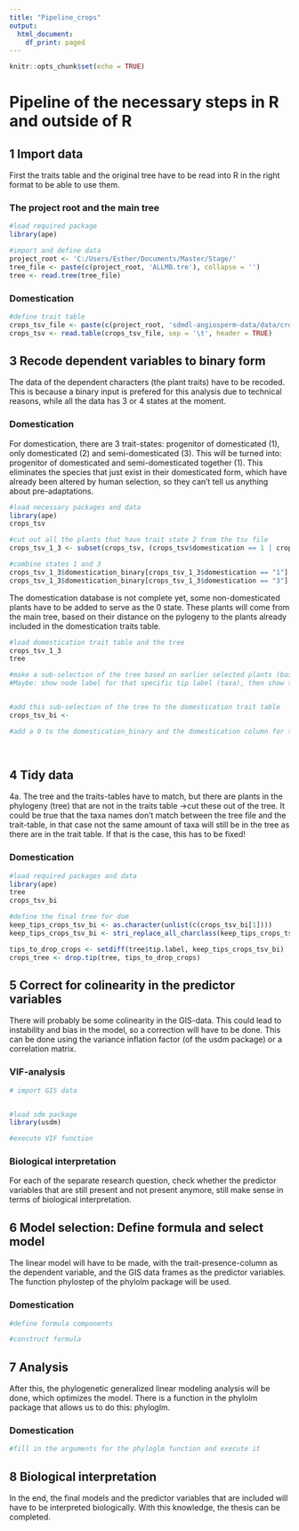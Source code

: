 ```yaml
---
title: "Pipeline_crops"
output:
  html_document:
    df_print: paged
---
```


```r
knitr::opts_chunk$set(echo = TRUE)
```

# Pipeline of the necessary steps in R and outside of R

## 1 Import data

First the traits table and the original tree have to be read into R in the right format to be able to use them. 

### The project root and the main tree
```r
#load required package
library(ape)

#import and define data
project_root <- 'C:/Users/Esther/Documents/Master/Stage/'
tree_file <- paste(c(project_root, 'ALLMB.tre'), collapse = '')
tree <- read.tree(tree_file)
```

### Domestication 
```r
#define trait table 
crops_tsv_file <- paste(c(project_root, 'sdmdl-angiosperm-data/data/crops.tsv'), collapse = '')
crops_tsv <- read.table(crops_tsv_file, sep = '\t', header = TRUE)
```

## 3 Recode dependent variables to binary form

The data of the dependent characters (the plant traits) have to be recoded. This is because a binary 
input is prefered for this analysis due to technical reasons, while all the data has 3 or 4 states at the
moment. 

### Domestication
For domestication, there are 3 trait-states: progenitor of domesticated (1), only domesticated (2) 
and semi-domesticated (3). 
This will be turned into: progenitor of domesticated and semi-domesticated together (1). This 
eliminates the species that just exist in their domesticated form, which have already been altered 
by human selection, so they can't tell us anything about pre-adaptations. 
```r
#load necessary packages and data 
library(ape)
crops_tsv

#cut out all the plants that have trait state 2 from the tsv file 
crops_tsv_1_3 <- subset(crops_tsv, (crops_tsv$domestication == 1 | crops_tsv$domestication == 3))

#combine states 1 and 3
crops_tsv_1_3$domestication_binary[crops_tsv_1_3$domestication == "1"] <- "1"
crops_tsv_1_3$domestication_binary[crops_tsv_1_3$domestication == "3"] <- "1"

```

The domestication database is not complete yet, some non-domesticated plants have to be added to 
serve as the 0 state. These plants will come from the main tree, based on their distance on the
pylogeny to the plants already included in the domestication traits table. 

```r
#load domestication trait table and the tree
crops_tsv_1_3
tree

#make a sub-selection of the tree based on earlier selected plants (based on location in phylogeny)
#Maybe: show node label for that specific tip label (taxa), then show taxa for that node, pick a taxa from that node (check whether it is in the tsv document on github), add if it's not on github


#add this sub-selection of the tree to the domestication trait table 
crops_tsv_bi <- 

#add a 0 to the domestication_binary and the domestication column for these new plants

  
```


## 4 Tidy data

4a. 
The tree and the traits-tables have to match, but there are plants in the phylogeny (tree) that are 
not in the traits table ->cut these out of the tree. It could be true that the taxa names don't 
match between the tree file and the trait-table, in that case not the same amount of taxa will still
be in the tree as there are in the trait table. If that is the case, this has to be fixed!

### Domestication 
```r
#load required packages and data
library(ape)
tree 
crops_tsv_bi 

#define the final tree for dom
keep_tips_crops_tsv_bi <- as.character(unlist(c(crops_tsv_bi[1]))) 
keep_tips_crops_tsv_bi <- stri_replace_all_charclass(keep_tips_crops_tsv_bi, "\\p{WHITE_SPACE}", "_")

tips_to_drop_crops <- setdiff(tree$tip.label, keep_tips_crops_tsv_bi)
crops_tree <- drop.tip(tree, tips_to_drop_crops)
```

## 5 Correct for colinearity in the predictor variables

There will probably be some colinearity in the GIS-data. This could lead to instability and bias in the model, 
so a correction will have to be done. This can be done using the variance inflation factor (of the usdm package)
or a correlation matrix. 

### VIF-analysis
```r
# import GIS data 


#load sdm package
library(usdm)

#execute VIF function 

```

### Biological interpretation
For each of the separate research question, check whether the predictor variables that are still present and
not present anymore, still make sense in terms of biological interpretation. 


## 6 Model selection: Define formula and select model 

The linear model will have to be made, with the trait-presence-column as the dependent variable, and the 
GIS data frames as the predictor variables. The function phylostep of the phylolm package will be used. 

### Domestication
```r
#define formula components

#construct formula

```


## 7 Analysis

After this, the phylogenetic generalized linear modeling analysis will be done, which optimizes the model. 
There is a function in the phylolm package that allows us to do this: phyloglm. 

### Domestication
```r
#fill in the arguments for the phyloglm function and execute it

```


## 8 Biological interpretation

In the end, the final models and the predictor variables that are included will have to be interpreted biologically. 
With this knowledge, the thesis can be completed. 



